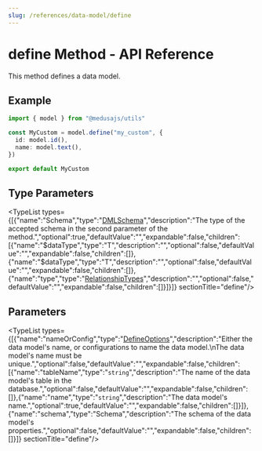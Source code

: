 ```yaml
---
slug: /references/data-model/define
---
```



# define Method - API Reference

This method defines a data model.

## Example

```ts
import { model } from "@medusajs/utils"

const MyCustom = model.define("my_custom", {
  id: model.id(),
  name: model.text(),
})

export default MyCustom
```

## Type Parameters

<TypeList types={[{"name":"Schema","type":"[DMLSchema](../../../../../types/DmlTypes/types/types.DmlTypes.DMLSchema/page.mdx)","description":"The type of the accepted schema in the second parameter of the method.","optional":true,"defaultValue":"","expandable":false,"children":[{"name":"$dataType","type":"T","description":"","optional":false,"defaultValue":"","expandable":false,"children":[]},{"name":"$dataType","type":"T","description":"","optional":false,"defaultValue":"","expandable":false,"children":[]},{"name":"type","type":"[RelationshipTypes](../../../../../types/DmlTypes/types/types.DmlTypes.RelationshipTypes/page.mdx)","description":"","optional":false,"defaultValue":"","expandable":false,"children":[]}]}]}  sectionTitle="define"/>

## Parameters

<TypeList types={[{"name":"nameOrConfig","type":"[DefineOptions](../../../types/dml.entity_builder.DefineOptions/page.mdx)","description":"Either the data model's name, or configurations to name the data model.\nThe data model's name must be unique.","optional":false,"defaultValue":"","expandable":false,"children":[{"name":"tableName","type":"`string`","description":"The name of the data model's table in the database.","optional":false,"defaultValue":"","expandable":false,"children":[]},{"name":"name","type":"`string`","description":"The data model's name.","optional":true,"defaultValue":"","expandable":false,"children":[]}]},{"name":"schema","type":"Schema","description":"The schema of the data model's properties.","optional":false,"defaultValue":"","expandable":false,"children":[]}]}  sectionTitle="define"/>
